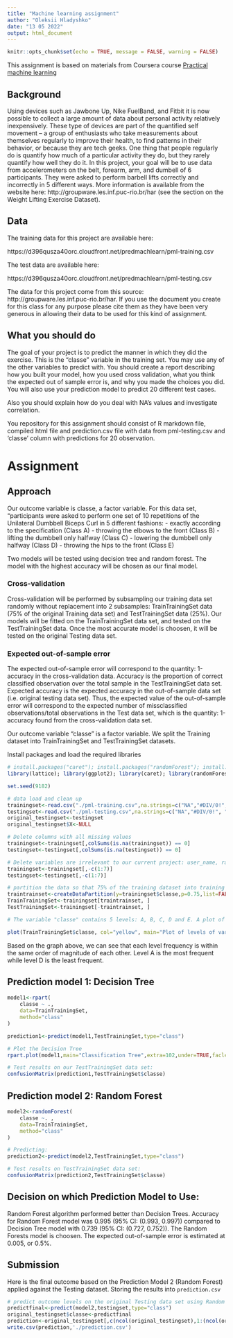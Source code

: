 ---
title: "Machine learning assignment"
author: "Oleksii Hladyshko"
date: "13 05 2022"
output: html_document
---

```{r setup, include=FALSE}
knitr::opts_chunk$set(echo = TRUE, message = FALSE, warning = FALSE)
```

This assignment is based on materials from Coursera course [Practical machine learning](https://www.coursera.org/learn/practical-machine-learning/home/welcome)

## Background

Using devices such as Jawbone Up, Nike FuelBand, and Fitbit it is now possible to collect a large amount of data about personal activity relatively inexpensively. These type of devices are part of the quantified self movement – a group of enthusiasts who take measurements about themselves regularly to improve their health, to find patterns in their behavior, or because they are tech geeks. One thing that people regularly do is quantify how much of a particular activity they do, but they rarely quantify how well they do it. In this project, your goal will be to use data from accelerometers on the belt, forearm, arm, and dumbell of 6 participants. They were asked to perform barbell lifts correctly and incorrectly in 5 different ways. More information is available from the website here: http://groupware.les.inf.puc-rio.br/har (see the section on the Weight Lifting Exercise Dataset). 

## Data

The training data for this project are available here: 

https://d396qusza40orc.cloudfront.net/predmachlearn/pml-training.csv

The test data are available here:

https://d396qusza40orc.cloudfront.net/predmachlearn/pml-testing.csv

The data for this project come from this source: http://groupware.les.inf.puc-rio.br/har. If you use the document you create for this class for any purpose please cite them as they have been very generous in allowing their data to be used for this kind of assignment. 

## What you should do

The goal of your project is to predict the manner in which they did the exercise. This is the "classe" variable in the training set. You may use any of the other variables to predict with. You should create a report describing how you built your model, how you used cross validation, what you think the expected out of sample error is, and why you made the choices you did. You will also use your prediction model to predict 20 different test cases.

Also you should explain how do you deal with NA's values and investigate correlation.

You repository for this assignment should consist of R markdown file, compiled html file and prediction.csv file with data from pml-testing.csv and 'classe' column with predictions for 20 observation.

# Assignment

## Approach

Our outcome variable is classe, a factor variable. For this data set, “participants were asked to perform one set of 10 repetitions of the Unilateral Dumbbell Biceps Curl in 5 different fashions:
- exactly according to the specification (Class A)
- throwing the elbows to the front (Class B)
- lifting the dumbbell only halfway (Class C)
- lowering the dumbbell only halfway (Class D)
- throwing the hips to the front (Class E)

Two models will be tested using decision tree and random forest. The model with the highest accuracy will be chosen as our final model.

### Cross-validation

Cross-validation will be performed by subsampling our training data set randomly without replacement into 2 subsamples: TrainTrainingSet data (75% of the original Training data set) and TestTrainingSet data (25%). Our models will be fitted on the TrainTrainingSet data set, and tested on the TestTrainingSet data. Once the most accurate model is choosen, it will be tested on the original Testing data set.

### Expected out-of-sample error

The expected out-of-sample error will correspond to the quantity: 1-accuracy in the cross-validation data. Accuracy is the proportion of correct classified observation over the total sample in the TestTrainingSet data set. Expected accuracy is the expected accuracy in the out-of-sample data set (i.e. original testing data set). Thus, the expected value of the out-of-sample error will correspond to the expected number of missclassified observations/total observations in the Test data set, which is the quantity: 1-accuracy found from the cross-validation data set.

Our outcome variable “classe” is a factor variable. We split the Training dataset into TrainTrainingSet and TestTrainingSet datasets.

Install packages and load the required libraries

```{r}
# install.packages("caret"); install.packages("randomForest"); install.packages("rpart"); 
library(lattice); library(ggplot2); library(caret); library(randomForest); library(rpart); library(rpart.plot);
```

```{r}
set.seed(9182)

# data load and clean up
trainingset<-read.csv("./pml-training.csv",na.strings=c("NA","#DIV/0!", ""))
testingset<-read.csv("./pml-testing.csv",na.strings=c("NA","#DIV/0!", ""))
original_testingset<-testingset
original_testingset$X<-NULL

# Delete columns with all missing values
trainingset<-trainingset[,colSums(is.na(trainingset)) == 0]
testingset<-testingset[,colSums(is.na(testingset)) == 0]

# Delete variables are irrelevant to our current project: user_name, raw_timestamp_part_1, raw_timestamp_part_,2 cvtd_timestamp, new_window, and  num_window (columns 1 to 7). 
trainingset<-trainingset[,-c(1:7)]
testingset<-testingset[,-c(1:7)]

# partition the data so that 75% of the training dataset into training and the remaining 25% to testing
traintrainset<-createDataPartition(y=trainingset$classe,p=0.75,list=FALSE)
TrainTrainingSet<-trainingset[traintrainset, ] 
TestTrainingSet<-trainingset[-traintrainset, ]

# The variable "classe" contains 5 levels: A, B, C, D and E. A plot of the outcome variable will allow us to see the frequency of each levels in the TrainTrainingSet data set and # compare one another.

plot(TrainTrainingSet$classe, col="yellow", main="Plot of levels of variable classe within the TrainTrainingSet data set", xlab="classe", ylab="Frequency")
```

Based on the graph above, we can see that each level frequency is within the same order of magnitude of each other. Level A is the most frequent while level D is the least frequent.

## Prediction model 1: Decision Tree

```{r}
model1<-rpart(
    classe ~ .,
    data=TrainTrainingSet,
    method="class"
)

prediction1<-predict(model1,TestTrainingSet,type="class")

# Plot the Decision Tree
rpart.plot(model1,main="Classification Tree",extra=102,under=TRUE,faclen=0)
```

```{r}
# Test results on our TestTrainingSet data set:
confusionMatrix(prediction1,TestTrainingSet$classe)
```

## Prediction model 2: Random Forest

```{r}
model2<-randomForest(
    classe ~. ,
    data=TrainTrainingSet,
    method="class"
)

# Predicting:
prediction2<-predict(model2,TestTrainingSet,type="class")

# Test results on TestTrainingSet data set:
confusionMatrix(prediction2,TestTrainingSet$classe)
```

## Decision on which Prediction Model to Use:

Random Forest algorithm performed better than Decision Trees. Accuracy for Random Forest model was 0.995 (95% CI: (0.993, 0.997)) compared to Decision Tree model with 0.739 (95% CI: (0.727, 0.752)). The Random Forests model is choosen. The expected out-of-sample error is estimated at 0.005, or 0.5%.

## Submission

Here is the final outcome based on the Prediction Model 2 (Random Forest) applied against the Testing dataset. Storing the results into `prediction.csv`

```{r}
# predict outcome levels on the original Testing data set using Random Forest algorithm
predictfinal<-predict(model2,testingset,type="class")
original_testingset$classe<-predictfinal
prediction<-original_testingset[,c(ncol(original_testingset),1:(ncol(original_testingset)-1))]
write.csv(prediction,'./prediction.csv')
```